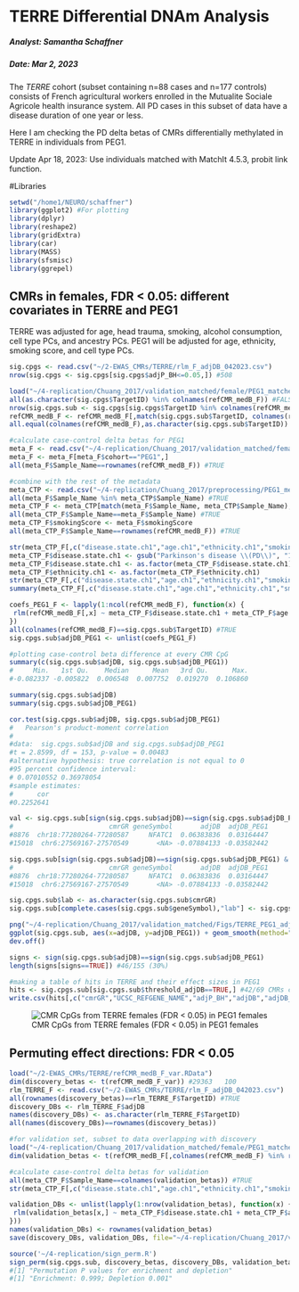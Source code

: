TERRE Differential DNAm Analysis
===============================================================

##### Analyst: Samantha Schaffner
##### Date: Mar 2, 2023
  
The *TERRE* cohort (subset containing n=88 cases and n=177 controls) consists of French agricultural workers enrolled in the Mutualite Sociale Agricole health insurance system. All PD cases in this subset of data have a disease duration of one year or less. 

Here I am checking the PD delta betas of CMRs differentially methylated in TERRE in individuals from PEG1.

Update Apr 18, 2023: Use individuals matched with MatchIt 4.5.3, probit link function.

#Libraries
```r
setwd("/home1/NEURO/schaffner")
library(ggplot2) #For plotting
library(dplyr)
library(reshape2)
library(gridExtra)
library(car)
library(MASS)
library(sfsmisc)
library(ggrepel)
```

## CMRs in females, FDR < 0.05: different covariates in TERRE and PEG1

TERRE was adjusted for age, head trauma, smoking, alcohol consumption, cell type PCs, and ancestry PCs. PEG1 will be adjusted for age, ethnicity, smoking score, and cell type PCs.

```r
sig.cpgs <- read.csv("~/2-EWAS_CMRs/TERRE/rlm_F_adjDB_042023.csv")
nrow(sig.cpgs <- sig.cpgs[sig.cpgs$adjP_BH<=0.05,]) #508

load("~/4-replication/Chuang_2017/validation_matched/female/PEG1_matched_with_TERRE_refCMR_medB_F_v4.RData")
all(as.character(sig.cpgs$TargetID) %in% colnames(refCMR_medB_F)) #FALSE
nrow(sig.cpgs.sub <- sig.cpgs[sig.cpgs$TargetID %in% colnames(refCMR_medB_F),]) #155 CpGs in 450K CMRs
refCMR_medB_F <- refCMR_medB_F[,match(sig.cpgs.sub$TargetID, colnames(refCMR_medB_F))]
all.equal(colnames(refCMR_medB_F),as.character(sig.cpgs.sub$TargetID)) #TRUE

#calculate case-control delta betas for PEG1
meta_F <- read.csv("~/4-replication/Chuang_2017/validation_matched/female/TERRE_PEG1_meta_F_matched_probit.csv")
meta_F <- meta_F[meta_F$cohort=="PEG1",]
all(meta_F$Sample_Name==rownames(refCMR_medB_F)) #TRUE

#combine with the rest of the metadata
meta_CTP <- read.csv("~/4-replication/Chuang_2017/preprocessing/PEG1_meta_celltypePCs.csv")
all(meta_F$Sample_Name %in% meta_CTP$Sample_Name) #TRUE
meta_CTP_F <- meta_CTP[match(meta_F$Sample_Name, meta_CTP$Sample_Name),]
all(meta_CTP_F$Sample_Name==meta_F$Sample_Name) #TRUE
meta_CTP_F$smokingScore <- meta_F$smokingScore
all(meta_CTP_F$Sample_Name==rownames(refCMR_medB_F)) #TRUE

str(meta_CTP_F[,c("disease.state.ch1","age.ch1","ethnicity.ch1","smokingScore","CTP_PC1","CTP_PC2","CTP_PC3")])
meta_CTP_F$disease.state.ch1 <- gsub("Parkinson's disease \\(PD\\)", "1", gsub("PD-free control","0", meta_CTP_F$disease.state.ch1))
meta_CTP_F$disease.state.ch1 <- as.factor(meta_CTP_F$disease.state.ch1)
meta_CTP_F$ethnicity.ch1 <- as.factor(meta_CTP_F$ethnicity.ch1)
str(meta_CTP_F[,c("disease.state.ch1","age.ch1","ethnicity.ch1","smokingScore","CTP_PC1","CTP_PC2","CTP_PC3")])
summary(meta_CTP_F[,c("disease.state.ch1","age.ch1","ethnicity.ch1","smokingScore","CTP_PC1","CTP_PC2","CTP_PC3")])

coefs_PEG1_F <- lapply(1:ncol(refCMR_medB_F), function(x) {
 rlm(refCMR_medB_F[,x] ~ meta_CTP_F$disease.state.ch1 + meta_CTP_F$age.ch1 + meta_CTP_F$ethnicity.ch1 + meta_CTP_F$smokingScore + meta_CTP_F$CTP_PC1 + meta_CTP_F$CTP_PC2 + meta_CTP_F$CTP_PC3, psi = psi.huber, maxit=500)$coefficients[2]
})
all(colnames(refCMR_medB_F)==sig.cpgs.sub$TargetID) #TRUE
sig.cpgs.sub$adjDB_PEG1 <- unlist(coefs_PEG1_F)

#plotting case-control beta difference at every CMR CpG
summary(c(sig.cpgs.sub$adjDB, sig.cpgs.sub$adjDB_PEG1))
#     Min.   1st Qu.    Median      Mean   3rd Qu.      Max. 
#-0.082337 -0.005822  0.006548  0.007752  0.019270  0.106860 

summary(sig.cpgs.sub$adjDB)
summary(sig.cpgs.sub$adjDB_PEG1)

cor.test(sig.cpgs.sub$adjDB, sig.cpgs.sub$adjDB_PEG1)
#	Pearson's product-moment correlation
#
#data:  sig.cpgs.sub$adjDB and sig.cpgs.sub$adjDB_PEG1
#t = 2.8599, df = 153, p-value = 0.00483
#alternative hypothesis: true correlation is not equal to 0
#95 percent confidence interval:
# 0.07010552 0.36978054
#sample estimates:
#      cor 
#0.2252641 

val <- sig.cpgs.sub[sign(sig.cpgs.sub$adjDB)==sign(sig.cpgs.sub$adjDB_PEG1) & abs(sig.cpgs.sub$adjDB)>=0.03 & abs(sig.cpgs.sub$adjDB_PEG1)>=0.03,c("cmrGR","geneSymbol","adjDB","adjDB_PEG1")]
#                        cmrGR geneSymbol       adjDB  adjDB_PEG1
#8876  chr18:77280264-77280587     NFATC1  0.06383836  0.03164447
#15018  chr6:27569167-27570549       <NA> -0.07884133 -0.03582442

sig.cpgs.sub[sign(sig.cpgs.sub$adjDB)==sign(sig.cpgs.sub$adjDB_PEG1) & abs(sig.cpgs.sub$adjDB)>=0.03 & abs(sig.cpgs.sub$adjDB_PEG1)>=0.03,c("cmrGR","geneSymbol","adjDB","adjDB_PEG1")]
#                        cmrGR geneSymbol       adjDB  adjDB_PEG1
#8876  chr18:77280264-77280587     NFATC1  0.06383836  0.03164447
#15018  chr6:27569167-27570549       <NA> -0.07884133 -0.03582442

sig.cpgs.sub$lab <- as.character(sig.cpgs.sub$cmrGR)
sig.cpgs.sub[complete.cases(sig.cpgs.sub$geneSymbol),"lab"] <- sig.cpgs.sub[complete.cases(sig.cpgs.sub$geneSymbol),"geneSymbol"]

png("~/4-replication/Chuang_2017/validation_matched/Figs/TERRE_PEG1_adjDB_F_BH0.05_probit_matched.png", width=300, height=300)
ggplot(sig.cpgs.sub, aes(x=adjDB, y=adjDB_PEG1)) + geom_smooth(method="lm", col="grey") + geom_point(color="lightpink4", size=5, alpha=0.6) + theme_bw() + xlab("TERRE Adjusted Delta Beta") + ylab("PEG1 Adjusted Delta Beta") + xlim(c(-0.16,0.16)) + ylim(c(-0.05,0.05)) + ggtitle("TERRE (n = 100) vs. PEG1 (n = 100)") + coord_cartesian(clip="off")  + geom_label_repel(data=sig.cpgs.sub[sig.cpgs.sub$cmrGR %in% val$cmrGR,], aes(label = lab), size = 3, force=50, max.overlaps=Inf)
dev.off()

signs <- sign(sig.cpgs.sub$adjDB)==sign(sig.cpgs.sub$adjDB_PEG1)
length(signs[signs==TRUE]) #46/155 (30%)

#making a table of hits in TERRE and their effect sizes in PEG1
hits <- sig.cpgs.sub[sig.cpgs.sub$threshold_adjDB==TRUE,] #42/69 CMRs covered in PEG1
write.csv(hits[,c("cmrGR","UCSC_REFGENE_NAME","adjP_BH","adjDB","adjDB_PEG1")], file="~/4-replication/Chuang_2017/validation_matched/female/TERRE_CMRs_PEG1_DB_F_probit_matched.csv", row.names=F)
```
![CMR CpGs from TERRE females (FDR < 0.05) in PEG1 females](/home1/NEURO/schaffner/4-replication/Chuang_2017/validation_matched/Figs/TERRE_PEG1_adjDB_F_BH0.05_probit_matched.png)

## Permuting effect directions: FDR < 0.05
```r
load("~/2-EWAS_CMRs/TERRE/refCMR_medB_F_var.RData")
dim(discovery_betas <- t(refCMR_medB_F_var)) #29363   100
rlm_TERRE_F <- read.csv("~/2-EWAS_CMRs/TERRE/rlm_F_adjDB_042023.csv")
all(rownames(discovery_betas)==rlm_TERRE_F$TargetID) #TRUE
discovery_DBs <- rlm_TERRE_F$adjDB
names(discovery_DBs) <- as.character(rlm_TERRE_F$TargetID)
all(names(discovery_DBs)==rownames(discovery_betas))

#for validation set, subset to data overlapping with discovery
load("~/4-replication/Chuang_2017/validation_matched/female/PEG1_matched_with_TERRE_refCMR_medB_F_v4.RData")
dim(validation_betas <- t(refCMR_medB_F[,colnames(refCMR_medB_F) %in% rownames(discovery_betas)])) #17201   100

#calculate case-control delta betas for validation
all(meta_CTP_F$Sample_Name==colnames(validation_betas)) #TRUE
str(meta_CTP_F[,c("disease.state.ch1","age.ch1","ethnicity.ch1","smokingScore","CTP_PC1","CTP_PC2","CTP_PC3")])

validation_DBs <- unlist(lapply(1:nrow(validation_betas), function(x) {
 rlm(validation_betas[x,] ~ meta_CTP_F$disease.state.ch1 + meta_CTP_F$age.ch1 + meta_CTP_F$ethnicity.ch1 + meta_CTP_F$smokingScore + meta_CTP_F$CTP_PC1 + meta_CTP_F$CTP_PC2 + meta_CTP_F$CTP_PC3, psi = psi.huber, maxit=500)$coefficients[2]
}))
names(validation_DBs) <- rownames(validation_betas)
save(discovery_DBs, validation_DBs, file="~/4-replication/Chuang_2017/validation_matched/female/all_adjDBs_TERRE_PEG1_F_probit_matched.RData")

source('~/4-replication/sign_perm.R')
sign_perm(sig.cpgs.sub, discovery_betas, discovery_DBs, validation_betas, validation_DBs, n_validation=46, permutation_number=1000)
#[1] "Permutation P values for enrichment and depletion"
#[1] "Enrichment: 0.999; Depletion 0.001"
```

